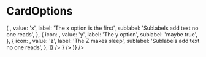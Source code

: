 # CardOptions


<Playground>
    <ThemeProvider>
        <Form
            onSubmit={console.log}
            render={({ values }) => (
                <Stack p='40px'  spacing='40px'>
                    <Labelled
                        name='cards'
                        label='Select your card'
                        sublabel='with high attention'
                        field={
                            <CardOptions
                                name='options'
                                options={[
                                    {
                                        icon: <FiAirplay />,
                                        value: 'x',
                                        label: 'The x option is the first',
                                        sublabel:
                                            'Sublabels add text no one reads',
                                    },
                                    {
                                        icon: <FiAlertOctagon />,
                                        value: 'y',
                                        label: 'The y option',
                                        sublabel: 'maybe true',
                                    },
                                    {
                                        icon: <FiAnchor />,
                                        value: 'z',
                                        label: 'The Z makes sleep',
                                        sublabel:
                                            'Sublabels add text no one reads',
                                    },
                                ]}
                            />
                        }
                    />
                </Stack>
            )}
        />
    </ThemeProvider>
</Playground>
